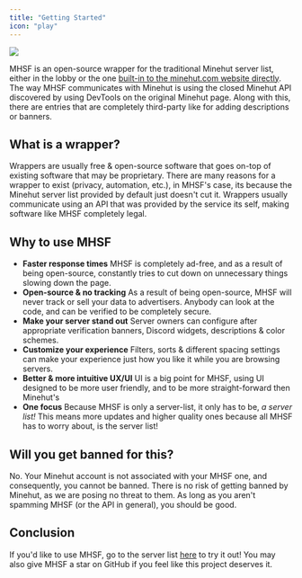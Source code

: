```yaml
---
title: "Getting Started"
icon: "play"
---
```


<img src="/docs/content/main-banner.png" />

MHSF is an open-source wrapper for the traditional Minehut server list, either in the lobby or the one [built-in to the minehut.com website directly](https://app.minehut.com/servers).
The way MHSF communicates with Minehut is using the closed Minehut API discovered by using DevTools on the original Minehut page.
Along with this, there are entries that are completely third-party like for adding descriptions or banners.

## What is a wrapper?

Wrappers are usually free & open-source software that goes on-top of existing software that may be proprietary. There are many reasons for a wrapper to exist (privacy, automation, etc.), in MHSF's case, its because the Minehut server list provided by default just doesn't cut it.
Wrappers usually communicate using an API that was provided by the service its self, making software like MHSF completely legal.

## Why to use MHSF

- **Faster response times** MHSF is completely ad-free, and as a result of being open-source, constantly tries to cut down on unnecessary things slowing down the page.
- **Open-source & no tracking** As a result of being open-source, MHSF will never track or sell your data to advertisers. Anybody can look at the code, and can be verified to be completely secure.
- **Make your server stand out** Server owners can configure after appropriate verification banners, Discord widgets, descriptions & color schemes.
- **Customize your experience** Filters, sorts & different spacing settings can make your experience just how you like it while you are browsing servers.
- **Better & more intuitive UX/UI** UI is a big point for MHSF, using UI designed to be more user friendly, and to be more straight-forward then Minehut's
- **One focus** Because MHSF is only a server-list, it only has to be, _a server list!_ This means more updates and higher quality ones because all MHSF has to worry about, is the server list!

## Will you get banned for this?

No. Your Minehut account is not associated with your MHSF one, and consequently, you cannot be banned. There is no risk of getting banned by Minehut, as we are posing no threat to them. As long as you aren't spamming MHSF (or the API in general), you should be good.

## Conclusion

If you'd like to use MHSF, go to the server list [here](/) to try it out! You may also give MHSF a star on GitHub if you feel like this project deserves it.
